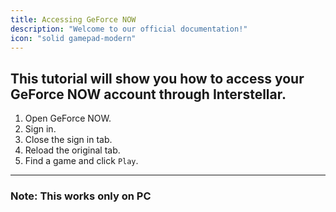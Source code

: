 ```yaml
---
title: Accessing GeForce NOW
description: "Welcome to our official documentation!"
icon: "solid gamepad-modern"
---
```

This tutorial will show you how to access your GeForce NOW account through Interstellar.
---
1. Open GeForce NOW.
2. Sign in.
3. Close the sign in tab.
4. Reload the original tab.
5. Find a game and click `Play`.
---
### Note: This works only on PC
